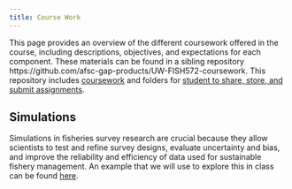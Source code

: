 ```yaml
---
title: Course Work
---
```


This page provides an overview of the different coursework offered in the course, including descriptions, objectives, and expectations for each component. These materials can be found in a sibling repository https://github.com/afsc-gap-products/UW-FISH572-coursework. This repository includes [coursework](https://github.com/afsc-gap-products/UW-FISH572-coursework/tree/main/coursework) and folders for [student to share, store, and submit assignments](https://github.com/afsc-gap-products/UW-FISH572-coursework/tree/main/studentwork). 

## Simulations

Simulations in fisheries survey research are crucial because they allow scientists to test and refine survey designs, evaluate uncertainty and bias, and improve the reliability and efficiency of data used for sustainable fishery management. An example that we will use to explore this in class can be found [here](https://github.com/afsc-gap-products/UW-FISH572-coursework/tree/main/coursework/simulations). 


